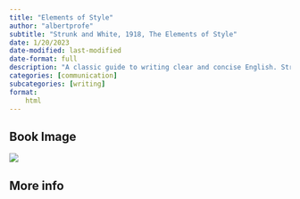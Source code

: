 ```yaml
---
title: "Elements of Style"
author: "albertprofe"
subtitle: "Strunk and White, 1918, The Elements of Style"
date: 1/20/2023
date-modified: last-modified
date-format: full
description: "A classic guide to writing clear and concise English. Strunk and White's 'Elements of Style' covers everything from grammar and syntax to style and tone, making it an essential reference for writers and students."
categories: [communication]
subcategories: [writing]
format:
    html
---
```


## Book Image

![](/books/elementsStyle.jpg)

## More info


